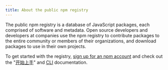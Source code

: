 ```yaml
---
title: About the public npm registry
---
```


The public npm registry is a database of JavaScript packages, each comprised of software and metadata. Open source developers and developers at companies use the npm registry to contribute packages to the entire community or members of their organizations, and download packages to use in their own projects.

To get started with the registry, [sign up for an npm account][signup] and check out the "[开始上手][getting-started]" and [CLI][cli] documentation.

[public-website]: https://npmjs.com
[cli]: /cli-documentation
[signup]: https://www.npmjs.com/signup
[getting-started]: /getting-started
